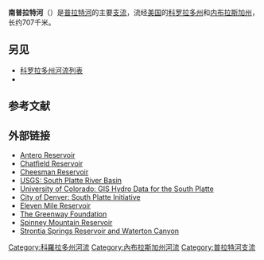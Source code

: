 {{Infobox river
| name               = 南普拉特河<br>South Platte River<ref name=gnis>{{cite gnis|id= 201759|name=South Platte River|accessdate=2011-01-29}}</ref>
| image_name         = Sprco2.jpg
| image_alt       =
| caption            = 南普拉特河一景，位于[[科罗拉多州|科罗拉多州]][[道格拉斯縣_(科羅拉多州)|道格拉斯縣]]
| map_caption        = 
| origin             = Confluence of South Fork and Middle Fork<br>{{coord|39|00|40|N|105|44|25|W|display=inline}}
| mouth              = 与[[北普拉特河|北普拉特河]]汇合<br>{{coord|41|06|50|N|100|40|33|W|display=inline,title}}
| basin_countries    =  
| progression        = [[普拉特河|普拉特河]]—[[密苏里河|密苏里河]]—[[密西西比河|密西西比河]]
| length_mi          = 439
| length             = <ref name=NHD>U.S. Geological Survey. National Hydrography Dataset high-resolution flowline data. [http://viewer.nationalmap.gov/viewer/ The National Map]  {{webarchive|url=https://www.webcitation.org/66gupqQDM?url=http://viewer.nationalmap.gov/viewer/ |date=2012-04-05 }}, accessed March 25, 2011</ref>
| elevation_ft       = 
| elevation          = 
| mouth_elevation_ft = 2762
| mouth_elevation    = 
| discharge_cuft/s   = 
| discharge          =  
| watershed_sqmi     = 
| watershed          = 
| river_system       =
| left_tribs         =
| right_tribs        =
}}
'''南普拉特河'''（{{lang-en|South Platte River}}）是[[普拉特河|普拉特河]]的主要[[支流|支流]]，流经[[美国|美国]]的[[科罗拉多州|科罗拉多州]]和[[内布拉斯加州|内布拉斯加州]]，长约707千米。

==另见==
*[[科罗拉多州河流列表|科罗拉多州河流列表]]
*{{le|內布拉斯加州河流列表|List of rivers of Nebraska}}

== 参考文献 ==
{{reflist}}

==外部链接==
{{Commonscat|South Platte River|南普拉特河}}
*[https://web.archive.org/web/20130114024606/http://www.denverwater.org/Recreation/Antero/ Antero Reservoir]
*[https://web.archive.org/web/20100302155509/http://parks.state.co.us/parks/chatfield Chatfield Reservoir]
*[https://web.archive.org/web/20130106114515/http://www.denverwater.org/Recreation/Cheesman/ Cheesman Reservoir]
*[http://co.water.usgs.gov/nawqa/splt/ USGS: South Platte River Basin]{{Wayback|url=http://co.water.usgs.gov/nawqa/splt/ |date=20110930083521 }}
*[https://web.archive.org/web/20081011013504/http://sciencepolicy.colorado.edu/wwa/archives/gis/hydro_data/platt.html University of Colorado: GIS Hydro Data for the South Platte]
*[https://web.archive.org/web/20120307091057/http://www.denvergov.org/EAP/WaterQualityProgram/MayorsWaterQualityInitiative/tabid/424856/Default.aspx  City of Denver: South Platte Initiative]
*[https://web.archive.org/web/20100125110835/http://parks.state.co.us/parks/elevenmile Eleven Mile Reservoir]
*[http://www.greenwayfoundation.org The Greenway Foundation]{{Wayback|url=http://www.greenwayfoundation.org/ |date=20000824143149 }}
*[https://web.archive.org/web/20091112072806/http://parks.state.co.us/Parks/spinneymountain Spinney Mountain Reservoir]
*[https://web.archive.org/web/20130103092611/http://www.denverwater.org/recreation/watertoncanyon/ Strontia Springs Reservoir and Waterton Canyon]

[[Category:科羅拉多州河流|Category:科羅拉多州河流]]
[[Category:內布拉斯加州河流|Category:內布拉斯加州河流]]
[[Category:普拉特河支流|Category:普拉特河支流]]